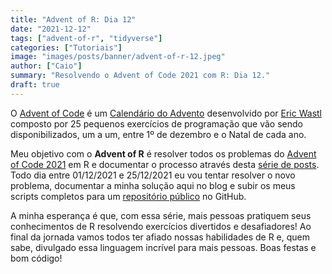 ```yaml
---
title: "Advent of R: Dia 12"
date: "2021-12-12"
tags: ["advent-of-r", "tidyverse"]
categories: ["Tutoriais"]
image: "images/posts/banner/advent-of-r-12.jpeg"
author: ["Caio"]
summary: "Resolvendo o Advent of Code 2021 com R: Dia 12."
draft: true
---
```


O [Advent of Code](https://adventofcode.com) é um
[Calendário do Advento](https://pt.wikipedia.org/wiki/Calend%C3%A1rio_do_Advento)
desenvolvido por [Eric Wastl](https://github.com/topaz) composto por 25
pequenos exercícios de programação que vão sendo disponibilizados, um a um,
entre 1º de dezembro e o Natal de cada ano.

Meu objetivo com o **Advent of R** é resolver todos os problemas do
[Advent of Code 2021](https://adventofcode.com/2021) em R e documentar o
processo através desta
[série de posts](https://blog.curso-r.com/tags/advent-of-r/). Todo dia entre
01/12/2021 e 25/12/2021 eu vou tentar resolver o novo problema, documentar a
minha solução aqui no blog e subir os meus scripts completos para um
[repositório público](https://github.com/curso-r/advent-of-r) no GitHub.

A minha esperança é que, com essa série, mais pessoas pratiquem seus
conhecimentos de R resolvendo exercícios divertidos e desafiadores! Ao final
da jornada vamos todos ter afiado nossas habilidades de R e, quem sabe,
divulgado essa linguagem incrível para mais pessoas. Boas festas e bom código!
